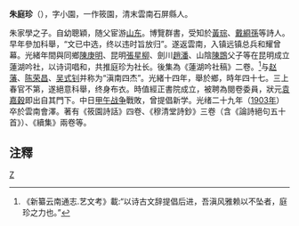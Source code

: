 '''朱庭珍'''（{{bd|1841年||1903年}}），字小園，一作筱園，清末雲南石屏縣人。

朱家學之子。自幼聰穎，随父宦游[[山东|山东]]。博覽群書，受知於[[黃琮|黃琮]]、[[戴綗孫|戴綗孫]]等詩人。早年參加科舉，“文已中选，终以违时旨放归”。遂返雲南，入镇远镇总兵和耀曾幕。光緒年間與同鄉[[陳庚明|陳庚明]]、昆明[[張星柳|張星柳]]、劍川[[趙潘|趙潘]]、山陰[[陳鵾|陳鵾]]父子等在昆明成立蓮湖吟社，以诗词唱和，共推庭珍为社长。後集為《蓮湖吟社稿》二卷。<ref>《新纂云南通志.艺文考》載:“以诗古文辞提倡后进，吾滇风雅赖以不坠者，庭珍之力也。”</ref>与[[赵藩|赵藩]]、[[陈荣昌|陈荣昌]]、[[吴式钊|吴式钊]]并称为“滇南四杰”。光緒十四年，舉於鄉，時年四十七。三上春官不第，遂絕意科舉，终身布衣。時值經正書院成立，被聘為閱卷委員，狀元[[袁嘉穀|袁嘉穀]]即出自其門下。中日[[甲午战争|甲午战争]]戰敗，曾提倡新学。光绪二十九年（[[1903年|1903年]]）卒於雲南會澤。著有《筱園詩話》四卷、《穆清堂詩鈔》三卷（含《論詩絕句五十首》）、《續集》兩卷等。

==注釋==
{{reflist}}

[[Category:清朝詩人|Z]]